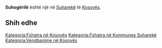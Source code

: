 {{Fshat në 
 | Emri                = Suhogërilë
 | EmriAlt                = 
 | NAME_SHORT_FORM=      
 | NAME_GENERIC=      
 | NAME_SORT_NAME_RO=      SUHOGERILE
 | FULL_NAME_RO = Suhogërilë
 | FULL_NAME_ND_RO=Suhogerile
 | SORT_NAME_RG=SUHOGERILE
 | FULL_NAME_RG=Suhogërilë
 | FULL_NAME_ND_RG=Suhogerile
 | SRP_NAME_SHORT_FORM=      
 | SRP_NAME_GENERIC=      
 | SRP_NAME_SORT_NAME_RO=      
 | SRP_FULL_NAME_RO = 
 | SRP_FULL_NAME_ND_RO=
 | SRP_SORT_NAME_RG=
 | SRP_FULL_NAME_RG=
 | SRP_FULL_NAME_ND_RG=
 | Emri (Rasa dhanore) = 
 | Figura              = 
 | Shteti              = Kosovo
 | Komuna              = Suharekë
 | Kodi postar         = 
 | Sipërfaqja          = 

 | Popullsia           = 

 | Regj. i popullsisë  = 
 | Dend. e popullsisë  = 
 | Faqja zyrtare       = 
 <!--- Koordinatat ----> 
 | Gjerësia            = 42.816944
 | Gjatësia            = 20.658333
 | Lartësia            = 
}}
'''Suhogërilë''' është një [[]] në [[Suharekë]] të [[Kosovës]].

<!-- == Gjeografia == -->
<!-- == Historia == -->
<!-- == Demografia == -->
== Shih edhe ==
{{Komuna Suharekë}}
{{Kosovo-Administrata-Cung}}

[[Kategoria:Fshatra në Kosovës]]
[[Kategoria:Fshatra në Kommunes Suharekë]]
[[Kategoria:Vendbanime në Kosovës]]